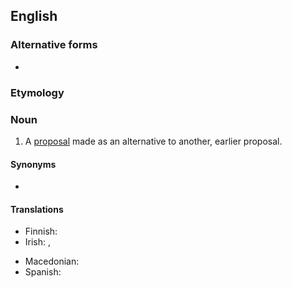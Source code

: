 {{also|counter-proposal}}
==English==

===Alternative forms===
* {{l|en|counter-proposal}}

===Etymology===
{{prefix|en|counter|proposal}}

===Noun===
{{en-noun}}

# A [[proposal]] made as an alternative to another, earlier proposal.

====Synonyms====
* {{l|en|counterproposition}}

====Translations====
{{trans-top|alternative proposal}}
* Finnish: {{t|fi|vastaehdotus}}
* Irish: {{t|ga|frithmholadh|m}}, {{t|ga|fritairiscint|f}}
{{trans-mid}}
* Macedonian: {{t|mk|противпредлог|m}}
* Spanish: {{t|es|contrapropuesta|f}}
{{trans-bottom}}